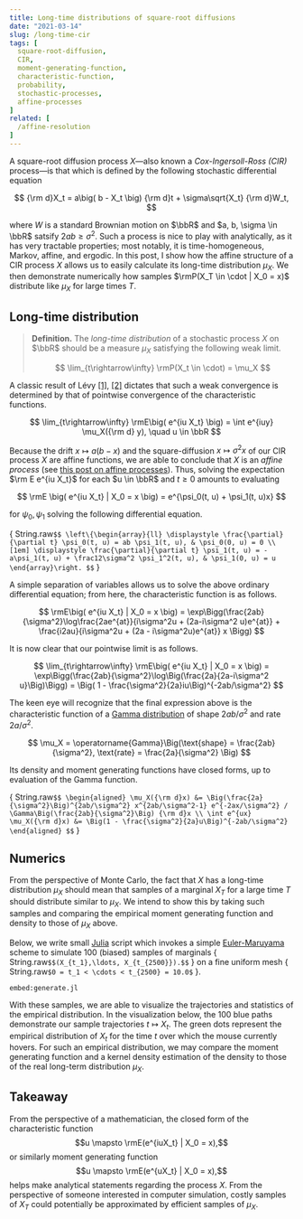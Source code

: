 ```yaml
---
title: Long-time distributions of square-root diffusions
date: "2021-03-14"
slug: /long-time-cir
tags: [
  square-root-diffusion, 
  CIR, 
  moment-generating-function, 
  characteristic-function, 
  probability,
  stochastic-processes,
  affine-processes
]
related: [
  /affine-resolution
]
---
```



A square-root diffusion process $X$&mdash;also known a *Cox-Ingersoll-Ross (CIR)* process&mdash;is that which is defined by the following stochastic differential equation

$$ {\rm d}X_t = a\big( b - X_t \big) {\rm d}t + \sigma\sqrt{X_t} {\rm d}W_t, $$

where $W$ is a standard Brownian motion on $\bbR$ and $a, b, \sigma \in \bbR$ satsify $2ab \geq \sigma^2$.
Such a process is nice to play with analytically, as it has very tractable properties; most notably, it is time-homogeneous, Markov, affine, and ergodic.
In this post, I show how the affine structure of a CIR process $X$ allows us to easily calculate its long-time distribution $\mu_X$.
We then demonstrate numerically how samples $\rmP(X_T \in \cdot | X_0 = x)$ distribute like $\mu_X$ for large times $T$.

## Long-time distribution

> **Definition.** The *long-time distribution* of a stochastic process $X$ on $\bbR$ should be a measure $\mu_X$ satisfying the following weak limit.
>
> $$ \lim_{t\rightarrow\infty} \rmP(X_t \in \cdot) = \mu_X $$

A classic result of L&eacute;vy [[1]](https://en.wikipedia.org/wiki/L%C3%A9vy%27s_continuity_theorem), [[2]](https://doi.org/10.1007/978-1-4757-4015-8) dictates that such a weak convergence is determined by that of pointwise convergence of the characteristic functions.

$$ \lim_{t\rightarrow\infty} \rmE\big( e^{iu X_t} \big) = \int e^{iuy} \mu_X({\rm d} y), \quad u \in \bbR $$

Because the drift $x \mapsto a(b - x)$ and the square-diffusion $x \mapsto \sigma^2 x$ of our CIR process $X$ are affine functions, we are able to conclude that $X$ is an *affine process* (see [this post on affine processes](/affine-resolution)).
Thus, solving the expectation $\rm E e^{iu X_t}$ for each $u \in \bbR$ and $t \geq 0$ amounts to evaluating

$$ \rmE \big( e^{iu X_t} | X_0 = x \big) = e^{\psi_0(t, u) + \psi_1(t, u)x} $$

for $\psi_0, \psi_1$ solving the following differential equation.

<span>{ 
  String.raw`$$
    \left\{\begin{array}{ll}
      \displaystyle \frac{\partial}{\partial t} \psi_0(t, u) = ab \psi_1(t, u), & \psi_0(0, u) = 0 \\[1em]
      \displaystyle \frac{\partial}{\partial t} \psi_1(t, u) = -a\psi_1(t, u) + \frac12\sigma^2 \psi_1^2(t, u), & \psi_1(0, u) = u 
    \end{array}\right.
  $$`
}</span>

A simple separation of variables allows us to solve the above ordinary differential equation; from here, the characteristic function is as follows.

$$ \rmE\big( e^{iu X_t} | X_0 = x \big) = \exp\Bigg(\frac{2ab}{\sigma^2}\log\frac{2ae^{at}}{i\sigma^2u + (2a-i\sigma^2 u)e^{at}} + \frac{i2au}{i\sigma^2u + (2a - i\sigma^2u)e^{at}} x \Bigg) $$

It is now clear that our pointwise limit is as follows.

$$ \lim_{t\rightarrow\infty} \rmE\big( e^{iu X_t} | X_0 = x \big) = \exp\Bigg(\frac{2ab}{\sigma^2}\log\Big(\frac{2a}{2a-i\sigma^2 u}\Big)\Bigg) = \Big( 1 - \frac{\sigma^2}{2a}iu\Big)^{-2ab/\sigma^2} $$

The keen eye will recognize that the final expression above is the characteristic function of a [Gamma distribution](https://en.wikipedia.org/wiki/Gamma_distribution) of shape $2ab/\sigma^2$ and rate $2a/\sigma^2$.

$$ \mu_X = \operatorname{Gamma}\Big(\text{shape} = \frac{2ab}{\sigma^2}, \text{rate} = \frac{2a}{\sigma^2} \Big) $$

Its density and moment generating functions have closed forms, up to evaluation of the Gamma function.

<span>{ String.raw`$$
  \begin{aligned}
    \mu_X({\rm d}x) &= \Big(\frac{2a}{\sigma^2}\Big)^{2ab/\sigma^2} x^{2ab/\sigma^2-1} e^{-2ax/\sigma^2} / \Gamma\Big(\frac{2ab}{\sigma^2}\Big) {\rm d}x \\
    \int e^{ux} \mu_X({\rm d}x) &= \Big(1 - \frac{\sigma^2}{2a}u\Big)^{-2ab/\sigma^2}
  \end{aligned}
$$` }</span>


## Numerics

From the perspective of Monte Carlo, the fact that $X$ has a long-time distribution $\mu_X$ should mean that samples of a marginal $X_T$ for a large time $T$ should distribute similar to $\mu_X$.
We intend to show this by taking such samples and comparing the empirical moment generating function and density to those of $\mu_X$ above.

Below, we write small [Julia](https://julialang.org/) script which invokes a simple [Euler-Maruyama](https://en.wikipedia.org/wiki/Euler%E2%80%93Maruyama_method) scheme to simulate $100$ (biased) samples of marginals
<span>{ String.raw`$$(X_{t_1},\ldots, X_{t_{2500}}).$$` }</span>
on a fine uniform mesh <span>{ String.raw`$0 = t_1 < \cdots < t_{2500} = 10.0$` }</span>.

`embed:generate.jl`

With these samples, we are able to visualize the trajectories and statistics of the empirical distribution.
In the visualization below, the $100$ blue paths demonstrate our sample trajectories $t \mapsto X_t$.
The green dots represent the empirical distribution of $X_t$ for the time $t$ over which the mouse currently hovers.
For such an empirical distribution, we may compare the moment generating function and a kernel density estimation of the density to those of the real long-term distribution $\mu_X$.

<Visualization />

## Takeaway

From the perspective of a mathematician, the closed form of the characteristic function 
$$u \mapsto \rmE(e^{iuX_t} | X_0 = x),$$ 
or similarly moment generating function 
$$u \mapsto \rmE(e^{uX_t} | X_0 = x),$$
helps make analytical statements regarding the process $X$.
From the perspective of someone interested in computer simulation, costly samples of $X_T$ could potentially be approximated by efficient samples of $\mu_X$.
